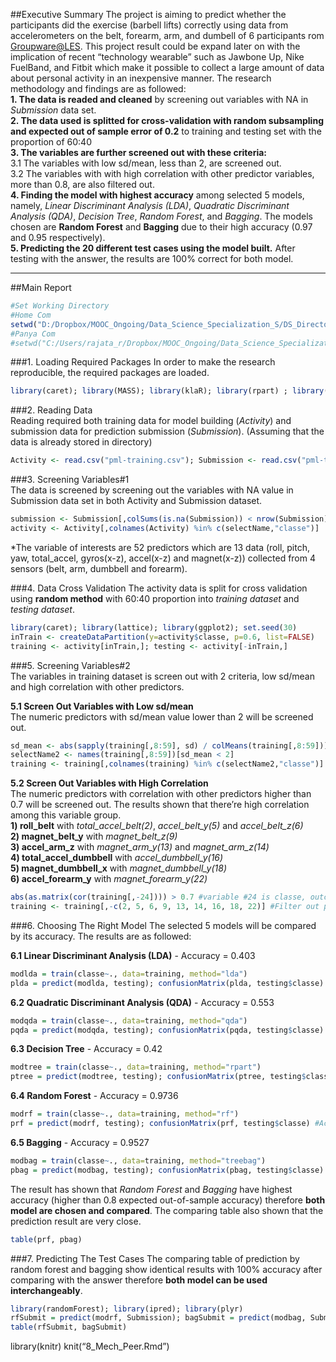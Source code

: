 ##Executive Summary
The project is aiming to predict whether the participants did the exercise (barbell lifts) correctly using data from accelerometers on the belt, forearm, arm, and dumbell of 6 participants rom [Groupware@LES](http://groupware.les.inf.puc-rio.br/har). This project result could be expand later on with the implication of recent "technology wearable" such as Jawbone Up, Nike FuelBand, and Fitbit which make it possible to collect a large amount of data about personal activity in an inexpensive manner.  The research methodology and findings are as followed:  
**1. The data is readed and cleaned** by screening out variables with NA in *Submission* data set.  
**2. The data used is splitted for cross-validation with random subsampling and expected out of sample error of 0.2** to training and testing set with the proportion of 60:40  
**3. The variables are further screened out with these criteria:**  
3.1 The variables with low sd/mean, less than 2, are screened out.  
3.2 The variables with with high correlation with other predictor variables, more than 0.8, are also filtered out.  
**4. Finding the model with highest accuracy** among selected 5 models, namely, *Linear Discriminant Analysis (LDA)*, *Quadratic Discriminant Analysis (QDA)*, *Decision Tree*, *Random Forest*, and *Bagging*. The models chosen are **Random Forest** and **Bagging** due to their high accuracy (0.97 and 0.95 respectively).  
**5. Predicting the 20 different test cases using the model built.** After testing with the answer, the results are 100% correct for both model.

______________________________________________________________________________________________________________________________________________________

##Main Report
```r
#Set Working Directory
#Home Com
setwd("D:/Dropbox/MOOC_Ongoing/Data_Science_Specialization_S/DS_Directory/8_Mech_Peer")
#Panya Com
#setwd("C:/Users/rajata_r/Dropbox/MOOC_Ongoing/Data_Science_Specialization_S/DS_Directory/8_Mech_Peer")
```

###1. Loading Required Packages
In order to make the research reproducible, the required packages are loaded. 
```r
library(caret); library(MASS); library(klaR); library(rpart) ; library(randomForest); library(e1071); library(ipred); library(plyr)
```

###2. Reading Data  
Reading required both training data for model building (*Activity*) and submission data for prediction submission (*Submission*). (Assuming that the data is already stored in directory) 
```r
Activity <- read.csv("pml-training.csv"); Submission <- read.csv("pml-testing.csv")
```

###3. Screening Variables#1  
The data is screened by screening out the variables with NA value in Submission data set in both Activity and Submission dataset.
```r
submission <- Submission[,colSums(is.na(Submission)) < nrow(Submission)]; selectName <- names(submission)
activity <- Activity[,colnames(Activity) %in% c(selectName,"classe")]
```
*The variable of interests are 52 predictors which are 13 data (roll, pitch, yaw, total_accel, gyros(x-z), accel(x-z) and magnet(x-z)) collected from 4 sensors (belt, arm, dumbbell and forearm).

###4. Data Cross Validation
The activity data is split for cross validation using **random method** with 60:40 proportion into *training dataset* and *testing dataset*.
```r
library(caret); library(lattice); library(ggplot2); set.seed(30)
inTrain <- createDataPartition(y=activity$classe, p=0.6, list=FALSE)
training <- activity[inTrain,]; testing <- activity[-inTrain,]
```

###5. Screening Variables#2  
The variables in training dataset is screen out with 2 criteria, low sd/mean and high correlation with other predictors.  
  
**5.1 Screen Out Variables with Low sd/mean**  
The numeric predictors with sd/mean value lower than 2 will be screened out.
```r
sd_mean <- abs(sapply(training[,8:59], sd) / colMeans(training[,8:59])) #variable #60 is classe, outcome variable
selectName2 <- names(training[,8:59])[sd_mean < 2]
training <- training[,colnames(training) %in% c(selectName2,"classe")]
```

**5.2 Screen Out Variables with High Correlation**  
The numeric predictors with correlation with other predictors higher than 0.7 will be screened out. The results shown that there're high correlation among this variable group.  
**1) roll_belt** with *total_accel_belt(2)*, *accel_belt_y(5)* and *accel_belt_z(6)*  
**2) magnet_belt_y** with *magnet_belt_z(9)*  
**3) accel_arm_z** with *magnet_arm_y(13)* and *magnet_arm_z(14)*  
**4) total_accel_dumbbell** with *accel_dumbbell_y(16)*  
**5) magnet_dumbbell_x** with *magnet_dumbbell_y(18)*  
**6) accel_forearm_y** with *magnet_forearm_y(22)*  
```r
abs(as.matrix(cor(training[,-24]))) > 0.7 #variable #24 is classe, outcome variable
training <- training[,-c(2, 5, 6, 9, 13, 14, 16, 18, 22)] #Filter out predictor with with high correlation (> 0.8)
```

###6. Choosing The Right Model
The selected 5 models will be compared by its accuracy. The results are as followed:

**6.1 Linear Discriminant Analysis (LDA)** - Accuracy = 0.403  
```r
modlda = train(classe~., data=training, method="lda")
plda = predict(modlda, testing); confusionMatrix(plda, testing$classe) #Accuracy = 0.403
```

**6.2 Quadratic Discriminant Analysis (QDA)** - Accuracy = 0.553  
```r
modqda = train(classe~., data=training, method="qda")
pqda = predict(modqda, testing); confusionMatrix(pqda, testing$classe) #Accuracy = 0.553  
```

**6.3 Decision Tree** - Accuracy = 0.42  
```r
modtree = train(classe~., data=training, method="rpart")
ptree = predict(modtree, testing); confusionMatrix(ptree, testing$classe) #Accuracy = 0.42  
```

**6.4 Random Forest**  - Accuracy = 0.9736
```r
modrf = train(classe~., data=training, method="rf")
prf = predict(modrf, testing); confusionMatrix(prf, testing$classe) #Accuracy = 0.9736
```

**6.5 Bagging** - Accuracy = 0.9527
```r
modbag = train(classe~., data=training, method="treebag")
pbag = predict(modbag, testing); confusionMatrix(pbag, testing$classe) #Accuracy = 0.9527
```

The result has shown that *Random Forest* and *Bagging* have highest accuracy (higher than 0.8 expected out-of-sample accuracy) therefore **both model are chosen and compared**. The comparing table also shown that the prediction result are very close.
```r
table(prf, pbag)
```


###7. Predicting The Test Cases
The comparing table of prediction by random forest and bagging show identical results with 100% accuracy after comparing with the answer therefore **both model can be used interchangeably**.
```r
library(randomForest); library(ipred); library(plyr)
rfSubmit = predict(modrf, Submission); bagSubmit = predict(modbag, Submission)
table(rfSubmit, bagSubmit)
```


library(knitr)
knit("8_Mech_Peer.Rmd")
